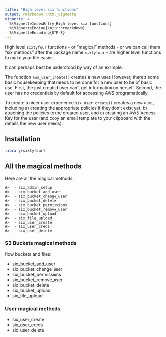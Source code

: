 ```yaml
---
title: "High level six functions"
output: rmarkdown::html_vignette
vignette: >
  %\VignetteIndexEntry{High level six functions}
  %\VignetteEngine{knitr::rmarkdown}
  %\VignetteEncoding{UTF-8}
---
```




High level `sixtyfour` functions - or "magical" methods - or we can call them "six methods" after the package name `sixtyfour` - are higher level functions to make your life easier.

It can perhaps best be understood by way of an example.

The function `aws_user_create()` creates a new user. However, there's some basic housekeeping that needs to be done for a new user to be of basic use. First, the just created user can't get information on herself. Second, the user has no credentials by default for accessing AWS programatically.

To create a nicer user experience `six_user_create()` creates a new user, including a) creating the appropriate policies if they don't exist yet, b) attaching the policies to the created user, and c) creating an AWS Access Key for the user (and copy an email template to your clipboard with the details the new user needs).

## Installation


``` r
library(sixtyfour)
```

## All the magical methods

Here are all the magical methods:


```
#>  - six_admin_setup
#>  - six_bucket_add_user
#>  - six_bucket_change_user
#>  - six_bucket_delete
#>  - six_bucket_permissions
#>  - six_bucket_remove_user
#>  - six_bucket_upload
#>  - six_file_upload
#>  - six_user_create
#>  - six_user_creds
#>  - six_user_delete
```

### S3 Buckets magical methods

flow buckets and files:

- six_bucket_add_user
- six_bucket_change_user
- six_bucket_permissions
- six_bucket_remove_user
- six_bucket_delete
- six_bucket_upload
- six_file_upload

### User magical methods

- six_user_create
- six_user_creds
- six_user_delete
